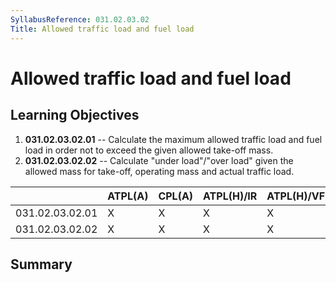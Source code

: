```yaml
---
SyllabusReference: 031.02.03.02
Title: Allowed traffic load and fuel load
---
```


# Allowed traffic load and fuel load

## Learning Objectives

1.  **031.02.03.02.01** -- Calculate the maximum allowed traffic load and fuel
    load in order not to exceed the given allowed take-off mass.
2.  **031.02.03.02.02** -- Calculate "under load"/"over load" given the allowed
    mass for take-off, operating mass and actual traffic load.

|                 | ATPL(A) | CPL(A) | ATPL(H)/IR | ATPL(H)/VFR | CPL(H) | IR  | CBIR(A) |
| --------------- | ------- | ------ | ---------- | ----------- | ------ | --- | ------- |
| 031.02.03.02.01 | X       | X      | X          | X           | X      |     |         |
| 031.02.03.02.02 | X       | X      | X          | X           | X      |     |         |

## Summary
